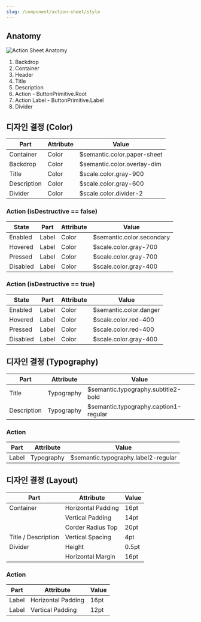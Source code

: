 ```yaml
---
slug: /component/action-sheet/style
---
```


## Anatomy

![Action Sheet Anatomy](./anatomy.png)

1. Backdrop
2. Container
3. Header
4. Title
5. Description
6. Action - ButtonPrimitive.Root
7. Action Label - ButtonPrimitive.Label
8. Divider

## 디자인 결정 (Color)

| Part         | Attribute | Value                       |
| ------------ | --------- | --------------------------- |
| Container    | Color     | $semantic.color.paper-sheet |
| Backdrop     | Color     | $semantic.color.overlay-dim |
| Title        | Color     | $scale.color.gray-900       |
| Description  | Color     | $scale.color.gray-600       |
| Divider      | Color     | $scale.color.divider-2      |

### Action (isDestructive == false)

| State    | Part  | Attribute | Value                     |
| -------- | ----- | --------- | ------------------------- |
| Enabled  | Label | Color     | $semantic.color.secondary |
| Hovered  | Label | Color     | $scale.color.gray-700     |
| Pressed  | Label | Color     | $scale.color.gray-700     |
| Disabled | Label | Color     | $scale.color.gray-400     |

### Action (isDestructive == true)

| State    | Part  | Attribute | Value                  |
| -------- | ----- | --------- | ---------------------- |
| Enabled  | Label | Color     | $semantic.color.danger |
| Hovered  | Label | Color     | $scale.color.red-400   |
| Pressed  | Label | Color     | $scale.color.red-400   |
| Disabled | Label | Color     | $scale.color.gray-400  |

## 디자인 결정 (Typography)

| Part        | Attribute  | Value                                 |
| ----------- | ---------- | ------------------------------------- |
| Title       | Typography | $semantic.typography.subtitle2-bold   |
| Description | Typography | $semantic.typography.caption1-regular |

### Action

| Part  | Attribute  | Value                               |
| ----- | ---------- | ----------------------------------- |
| Label | Typography | $semantic.typography.label2-regular |

## 디자인 결정 (Layout)

| Part                | Attribute          | Value |
| ------------------- | ------------------ | ----- |
| Container           | Horizontal Padding | 16pt  |
|                     | Vertical Padding   | 14pt  |
|                     | Corder Radius Top  | 20pt  |
| Title / Description | Vertical Spacing   | 4pt   |
| Divider             | Height             | 0.5pt |
|                     | Horizontal Margin  | 16pt  |

### Action

| Part  | Attribute          | Value |
| ----- | ------------------ | ----- |
| Label | Horizontal Padding | 16pt  |
| Label | Vertical Padding   | 12pt  |
